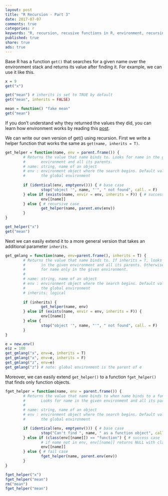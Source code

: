 ```yaml
---
layout: post
title: "R Recursion - Part 3"
date: 2017-07-07
comments: true
categories: r
keywords: "R, recursion, recusive functions in R, environment, recursing over environments in R, get(), fget(), recursion in R"
published: true
share: true
ads: true
---
```


Base R has a function `get()` that searches for a given name over the environment stack and returns its value after finding it. For example, we can use it like this.

```r
x = 9
get("x")

get("mean") # inherits is set to TRUE by default
get("mean", inherits = FALSE)

mean = function() "fake mean"
get("mean")
```

If you don't understand why they returned the values they did, you can learn how 
environment works by reading this [post](https://masterr.org/r/understand-r-environments-part1/).

We can write our own version of get() using recursion. First we write a helper function that works the same as `get(name, inherits = T)`.

```r
get_helper = function(name, env = parent.frame()) {
        # Returns the value that name binds to. Looks for name in the given 
        #       environment and all its parents.
        # name: string, name of an object
        # env : environment object where the search begins. Default value is 
        #       the global environment
        
        if (identical(env, emptyenv())) { # base case
                stop("object '", name, "'", " not found", call. = F)
        } else if (exists(name, envir = env, inherits = F)) { # success case
                env[[name]]
        } else { # recursive case
                get_helper(name, parent.env(env))
        }
}

get_helper("x")
get("mean")
```

Next we can easily extend it to a more general version that takes an additional parameter `inherits`.

```r
get_gmlang = function(name, env=parent.frame(), inherits = T) {
        # Returns the value that name binds to. If inherits = T, looks for name
        #       in the given environment and all its parents. Otherwise, looks
        #       for name only in the given environment.
        #
        # name: string, name of an object
        # env : environment object where the search begins. Default value is 
        #       the global environment
        # inherits: logical
        
        if (inherits) { 
                get_helper(name, env)
        } else if (exists(name, envir = env, inherits = F)) {
                env[[name]]
        } else {
                stop("object '", name, "'", " not found", call. = F)
        }
}

e = new.env()
e$z = 100
get_gmlang("x", env=e, inherits = T)
get_gmlang("x", env=e, inherits = F)
get_gmlang("z", env=e)
get_gmlang("z") # note: global environment is the parent of e
```

Moreover, we can easily extend `get_helper()` to a function `fget_helper()` that finds only function objects.

```r
fget_helper = function(name, env = parent.frame()) {
        # Returns the value that name binds to when name binds to a function. 
        #       Looks for name in the given environment and all its parents.
        #
        # name: string, name of an object
        # env : environment object where the search begins. Default value is 
        #       the global environment

        if (identical(env, emptyenv())) { # base case
                stop("Can't find ", name, " as a function object", call. = F)
        } else if (class(env[[name]]) == "function") { # success case
                # if name not in env, env[[name]] returns NULL with class "NULL"
                env[[name]]
        } else { # fail case
                fget_helper(name, parent.env(env))
        }
}

fget_helper("x")
fget_helper("mean")
rm("mean")
fget_helper("mean")
```

